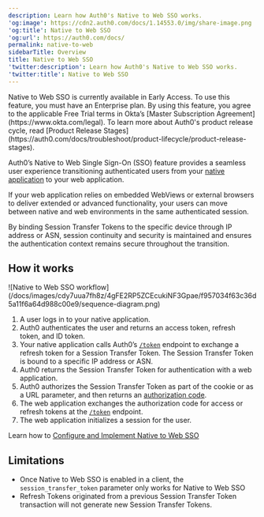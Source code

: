 ```yaml
---
description: Learn how Auth0's Native to Web SSO works.
'og:image': https://cdn2.auth0.com/docs/1.14553.0/img/share-image.png
'og:title': Native to Web SSO
'og:url': https://auth0.com/docs/
permalink: native-to-web
sidebarTitle: Overview
title: Native to Web SSO
'twitter:description': Learn how Auth0's Native to Web SSO works.
'twitter:title': Native to Web SSO
---
```

<Warning>
Native to Web SSO is currently available in Early Access. To use this feature, you must have an Enterprise plan. By using this feature, you agree to the applicable Free Trial terms in Okta’s [Master Subscription Agreement](https://www.okta.com/legal). To learn more about Auth0's product release cycle, read [Product Release Stages](https://auth0.com/docs/troubleshoot/product-lifecycle/product-release-stages).
</Warning>

Auth0’s Native to Web <Tooltip tip="Single Sign-On (SSO): Service that, after a user logs into one applicaton, automatically logs that user in to other applications." cta="View Glossary" href="/docs/glossary?term=Single+Sign-On">Single Sign-On</Tooltip> (SSO) feature provides a seamless user experience transitioning authenticated users from your [native application](/docs/authenticate/login/native-login) to your web application.

If your web application relies on embedded WebViews or external browsers to deliver extended or advanced functionality, your users can move between native and web environments in the same authenticated session.

By binding Session Transfer Tokens to the specific device through IP address or ASN, session continuity and security is maintained and ensures the authentication context remains secure throughout the transition.

## How it works

<Frame>![Native to Web SSO workflow](/docs/images/cdy7uua7fh8z/4gFE2RP5ZCEcukiNF3Gpae/f957034f63c36d5a11f6a64d988c00e9/sequence-diagram.png)</Frame>

1. A user logs in to your native application.
2. Auth0 authenticates the user and returns an access token, refresh token, and ID token.
3. Your native application calls Auth0’s [`/token`](https://auth0.com/docs/api/authentication/authorization-code-flow-with-pkce/get-token-pkce) endpoint to exchange a refresh token for a Session Transfer Token. The Session Transfer Token is bound to a specific IP address or ASN.
4. Auth0 returns the Session Transfer Token for authentication with a web application.
5. Auth0 authorizes the Session Transfer Token as part of the cookie or as a URL parameter, and then returns an [authorization code](/docs/get-started/authentication-and-authorization-flow/authorization-code-flow).
6. The web application exchanges the authorization code for access or refresh tokens at the [`/token`](https://auth0.com/docs/api/authentication/authorization-code-flow/get-token) endpoint.
7. The web application initializes a session for the user.

Learn how to [Configure and Implement Native to Web SSO](/docs/authenticate/single-sign-on/native-to-web/configure-implement-native-to-web)

## Limitations

* Once Native to Web SSO is enabled in a client, the `session_transfer_token` parameter only works for Native to Web SSO
* <Tooltip tip="Refresh Token: Token used to obtain a renewed Access Token without forcing users to log in again." cta="View Glossary" href="/docs/glossary?term=Refresh+Tokens">Refresh Tokens</Tooltip> originated from a previous Session Transfer Token transaction will not generate new Session Transfer Tokens.
